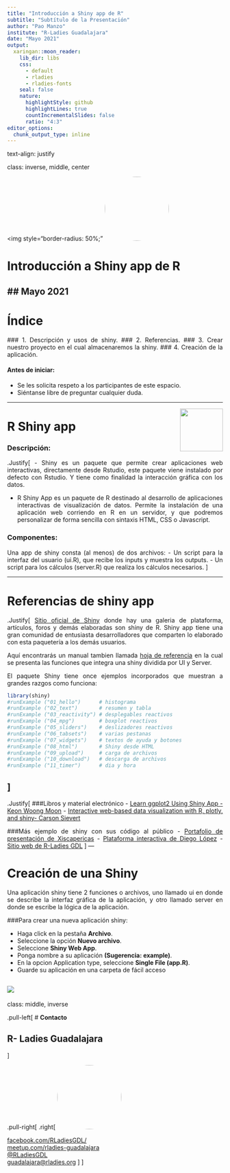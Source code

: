 ```yaml
---
title: "Introducción a Shiny app de R"
subtitle: "Subtítulo de la Presentación"
author: "Pao Manzo"
institute: "R-Ladies Guadalajara"
date: "Mayo 2021"
output:
  xaringan::moon_reader:
    lib_dir: libs
    css: 
      - default
      - rladies
      - rladies-fonts
    seal: false 
    nature:
      highlightStyle: github
      highlightLines: true
      countIncrementalSlides: false
      ratio: "4:3"
editor_options: 
  chunk_output_type: inline
---
```

text-align: justify

class: inverse, middle, center

<img style="border-radius: 50%;" <img style="border-radius: 90%;"
src="https://pbs.twimg.com/profile_images/1336029207244263431/kgX2oR9q_400x400.jpg"
width="150px" />

# Introducción a Shiny app de R
## Mayo 2021
---
# Índice

  ### 1. Descripción y usos de shiny.
  ### 2. Referencias.
  ### 3. Crear nuestro proyecto en el cual almacenaremos la shiny.
  ### 4. Creación de la aplicación.

#### Antes de iniciar:
<ul>
<li type= disc> Se les solicita respeto a los participantes de este espacio.
<li type= disc> Siéntanse libre de preguntar cualquier duda.
</ul>

---

<style>
body {
text-align: justify}
</style>

<img style="float:right" 
src="http://minformatics.cl/wp/wp-content/uploads/2020/06/Shiny-1.jpg"
width="100px"/>


# R Shiny app

### Descripción:

.Justify[
- Shiny es un paquete que permite crear aplicaciones web interactivas, directamente desde Rstudio, este paquete viene instalado por defecto con Rstudio. Y tiene como finalidad la interacción gráfica con los datos.

- R Shiny App es un paquete de R destinado al desarrollo de aplicaciones interactivas de visualización de datos. Permite la instalación de una aplicación web corriendo en R en un servidor, y que podremos personalizar de forma sencilla con sintaxis HTML, CSS o Javascript.

### Componentes:
Una app de shiny consta (al menos) de dos archivos:
- Un script para la interfaz del usuario (ui.R), que recibe los inputs y muestra los outputs.
- Un script para los cálculos (server.R) que realiza los cálculos necesarios.
]

---

# Referencias de shiny app 
.Justify[
[Sitio oficial de Shiny](https://shiny.rstudio.com/) donde hay una galeria de plataforma, artículos, foros y demás elaboradas son shiny de R. Shiny app tiene una gran comunidad de entusiasta desarrolladores que comparten lo elaborado con esta paquetería a los demás usuarios.

Aquí encontrarás un manual tambien llamada [hoja de referencia](https://shiny.rstudio.com/images/shiny-cheatsheet.pdf) en la cual se presenta las funciones que integra una shiny dividida por UI y Server.

El paquete Shiny tiene once ejemplos incorporados que muestran a grandes razgos como funciona:
```r
library(shiny)
#runExample ("01_hello")      # histograma
#runExample ("02_text")       # resumen y tabla
#runExample ("03_reactivity") # desplegables reactivos
#runExample ("04_mpg")        # boxplot reactivos
#runExample ("05_sliders")    # deslizadores reactivos
#runExample ("06_tabsets")    # varias pestanas
#runExample ("07_widgets")    # textos de ayuda y botones
#runExample ("08_html")       # Shiny desde HTML
#runExample ("09_upload")     # carga de archivos
#runExample ("10_download")   # descarga de archivos
#runExample ("11_timer")      # dia y hora
```

]
---
.Justify[
###Libros y material electrónico
- [Learn ggplot2 Using Shiny App - Keon Woong Moon](https://maximinshop.com/producto/learn-ggplot2-using-shiny-app/?fbclid=IwAR1nVVtDevqHXP_t_gVpvKhrjdKti4j7alwItUN8cFi-EBKYqH8DEKcgHMg)
- [Interactive web-based data visualization with R, plotly, and shiny- Carson Sievert](https://xiscapericas.shinyapps.io/xiscape/)


###Más ejemplo de shiny con sus código al público
- [Portafolio de presentación de Xiscapericas](https://xiscapericas.shinyapps.io/xiscape/)
- [Plataforma interactiva de Diego López](https://diego-lopezt.shinyapps.io/Poblacion_Economia/)
- [Sitio web de R-Ladies GDL](https://rladiesgdl.shinyapps.io/sitio/)
]
---

# Creación de una Shiny 
Una aplicación shiny tiene 2 funciones o archivos, uno llamado ui en donde se describe la interfaz gráfica de la aplicación, y otro llamado server en donde se escribe la lógica de la aplicación.


###Para crear una nueva aplicación shiny:

- Haga click en la pestaña <b>Archivo</b>.
- Seleccione la opción <b>Nuevo archivo</b>.
- Seleccione <b>Shiny Web App</b>.
- Ponga nombre a su aplicación <b>(Sugerencia: example)</b>.
- En la opcion Application type, seleccione <b>Single File (app.R)</b>.
- Guarde su aplicación en una carpeta de fácil acceso

<img src="https://encrypted-tbn0.gstatic.com/images?q=tbn:ANd9GcQuHg-AliGCGMw9U8kn9D5p0g9mc_sF8vLajA&usqp=CAU" style=float:center>
---

class: middle, inverse

.pull-left[
# **Contacto**
<br/>

## R- Ladies Guadalajara
]

.pull-right[
.right[
<img style="border-radius: 90%;"
src="https://pbs.twimg.com/profile_images/1336029207244263431/kgX2oR9q_400x400.jpg"
width="150px" />

[facebook.com/RLadiesGDL/](https://www.facebook.com/RLadiesGDL)<br/>
[meetup.com/rladies-guadalajara](https://www.meetup.com/rladies-guadalajara/)<br/>
[@RLadiesGDL](https://twitter.com/RLadiesGDL)<br/>
[guadalajara@rladies.org](mailto:guadalajara@rladies.org)
]
]

